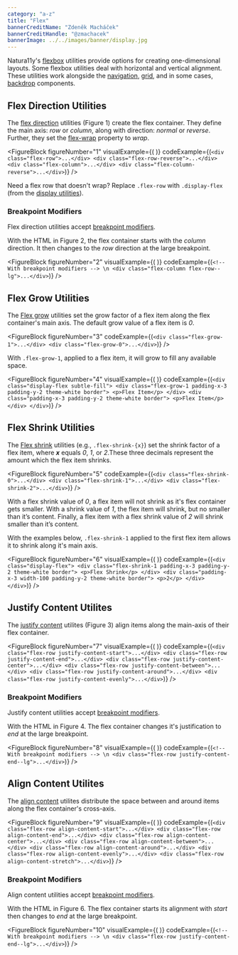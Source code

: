 ```yaml
---
category: "a-z"
title: "Flex"
bannerCreditName: "Zdeněk Macháček"
bannerCreditHandle: "@zmachacek" 
bannerImage: ../../images/banner/display.jpg
---
```



<TextBlock>

Natura11y's <a href="https://developer.mozilla.org/en-US/docs/Learn/CSS/CSS_layout/Flexbox" target="_blank">flexbox</a> utilities provide options for creating one-dimensional layouts. Some flexbox utilities deal with horizontal and vertical alignment. These utilities work alongside the <a href="#1">navigation</a>, <a href="#1">grid</a>, and in some cases, <a href="/docs/backdrops">backdrop</a> components.

</TextBlock>

<Divider id="flexDirectionUtilities" />

<TextBlock>

## Flex Direction Utilities

The <a href="https://developer.mozilla.org/en-US/docs/Web/CSS/flex-direction">flex direction</a> utilities (Figure 1) create the flex container. They define the main axis: *row* or *column*, along with direction: *normal* or *reverse*. Further, they set the <a href="https://developer.mozilla.org/en-US/docs/Web/CSS/flex-wrap">flex-wrap</a> property to *wrap*.

</TextBlock>

<FigureBlock
    figureNumber="1"
    visualExample={(
        <Direction />
    )}
    codeExample={(`
        <div class="flex-row">...</div>
        <div class="flex-row-reverse">...</div>
        <div class="flex-column">...</div>
        <div class="flex-column-reverse">...</div>
    `)}
/>

<TextBlock>

Need a flex row that doesn't wrap? Replace `.flex-row` with `.display-flex` (from the <a href="/docs/display/">display utilities</a>).

</TextBlock>

<TextBlock>

### Breakpoint Modifiers

Flex direction utilities accept <a href="/docs/breakpoints/#breakpointModifiers">breakpoint modifiers</a>.

With the HTML in Figure 2, the flex container starts with the *column* direction. It then changes to the *row* direction at the large breakpoint.

</TextBlock>

<FigureBlock
    figureNumber="2"
    visualExample={(
        <DirectionBreakpointModifier />
    )}
    codeExample={(`
        <!-- With breakpoint modifiers --> \n
        <div class="flex-column flex-row--lg">...</div>
    `)}
/>

<Divider id="flexGrowUtilities" />

<TextBlock>

## Flex Grow Utilities

The <a href="https://developer.mozilla.org/en-US/docs/Web/CSS/flex-grow" target="_blank">Flex grow</a> utilities set the grow factor of a flex item along the flex container's main axis. The default grow value of a flex item is *0*.

</TextBlock>

<FigureBlock
    figureNumber="3"
    codeExample={(`
        <div class="flex-grow-1">...</div>
        <div class="flex-grow-0">...</div>
    `)}
/>

<TextBlock>

With `.flex-grow-1`, applied to a flex item, it will grow to fill any available space.

</TextBlock>

<FigureBlock
    figureNumber="4"
    visualExample={(
        <Grow />
    )}
    codeExample={(`
        <div class="display-flex subtle-fill">
            <div class="flex-grow-1 padding-x-3 padding-y-2 theme-white border">
                <p>Flex Item</p>
            </div>
            <div class="padding-x-3 padding-y-2 theme-white border">
                <p>Flex Item</p>
            </div>
        </div>
    `)}
/>

<Divider id="flexShrinkUtilities" />

<TextBlock>

## Flex Shrink Utilities

The <a href="https://developer.mozilla.org/en-US/docs/Web/CSS/flex-shrink" target="_blank">Flex shrink</a> utilities (e.g., `.flex-shrink-{x}`) set the shrink factor of a flex item, where <strong>*x*</strong> equals *0*, *1*, or *2*.These three decimals represent the amount which the flex item shrinks.

</TextBlock>

<FigureBlock
    figureNumber="5"
    codeExample={(`
        <div class="flex-shrink-0">...</div>
        <div class="flex-shrink-1">...</div>
        <div class="flex-shrink-2">...</div>
    `)}
/>

<TextBlock>

With a flex shrink value of *0*, a flex item will not shrink as it's flex container gets smaller. With a shrink value of *1*, the flex item will shrink, but no smaller than it’s content. Finally, a flex item with a flex shrink value of *2* will shrink smaller than it’s content.

With the examples below, `.flex-shrink-1` applied to the first flex item allows it to shrink along it's main axis.

</TextBlock>

<FigureBlock
    figureNumber="6"
    visualExample={(
        <Shrink />
    )}
    codeExample={(`
        <div class="display-flex">
            <div class="flex-shrink-1 padding-x-3 padding-y-2 theme-white border">
                <p>Flex Shrink</p>
            </div>
            <div class="padding-x-3 width-100 padding-y-2 theme-white border">
                <p>2</p>
            </div>
        </div>
    `)}
/>

<Divider id="justifyContentUtilites" />

<TextBlock>

## Justify Content Utilites

The <a href="#1">justify content</a> utilites (Figure 3) align items along the main-axis of their flex container.  

</TextBlock>

<FigureBlock
    figureNumber="7"
    visualExample={(
        <JustifyContent />
    )}
    codeExample={(`
        <div class="flex-row justify-content-start">...</div>
        <div class="flex-row justify-content-end">...</div>
        <div class="flex-row justify-content-center">...</div>
        <div class="flex-row justify-content-between">...</div>
        <div class="flex-row justify-content-around">...</div>
        <div class="flex-row justify-content-evenly">...</div>
    `)}
/>

<TextBlock>

### Breakpoint Modifiers

Justify content utilities accept <a href="/docs/breakpoints/#breakpointModifiers">breakpoint modifiers</a>.

With the HTML in Figure 4. The flex container changes it's justification to *end* at the large breakpoint.

</TextBlock>
 
<FigureBlock
    figureNumber="8"
    visualExample={(
        <JustifyContentBreakpointModifier />
    )}
    codeExample={(`
        <!-- With breakpoint modifiers --> \n
        <div class="flex-row justify-content-end--lg">...</div>
    `)}
/>

<Divider id="alignContentUtilites" />

<TextBlock>

## Align Content Utilites

The <a href="#1">align content</a> utilites distribute the space between and around items along the flex container's cross-axis.  

</TextBlock>

<FigureBlock
    figureNumber="9"
    visualExample={(
        <AlignContent />
    )}
    codeExample={(`
        <div class="flex-row align-content-start">...</div>
        <div class="flex-row align-content-end">...</div>
        <div class="flex-row align-content-center">...</div>
        <div class="flex-row align-content-between">...</div>
        <div class="flex-row align-content-around">...</div>
        <div class="flex-row align-content-evenly">...</div>
        <div class="flex-row align-content-stretch">...</div>
    `)}
/>

<TextBlock>

### Breakpoint Modifiers

Align content utilities accept <a href="/docs/breakpoints/#breakpointModifiers">breakpoint modifiers</a>.

With the HTML in Figure 6. The flex container starts its alignment with *start* then changes to *end* at the large breakpoint.

</TextBlock>

<FigureBlock
    figureNumber="10"
    visualExample={(
        <AlignContentBreakpointModifier />
    )}
    codeExample={(`
        <!-- With breakpoint modifiers --> \n
        <div class="flex-row justify-content-end--lg">...</div>
    `)}
/>